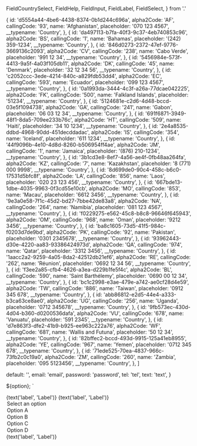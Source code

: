 
  FieldCountrySelect,
  FieldHelp,
  FieldInput,
  FieldLabel,
  FieldSelect,
} from '.'

  {
    id: 'd5554a44-4be6-4438-8374-0b1d244c696a',
    alpha2Code: 'AF',
    callingCode: '93',
    name: 'Afghanistan',
    placeholder: '070 123 4567',
    __typename: 'Country',
  },
  {
    id: 'da497113-b7fa-40f3-9c37-4eb740853c96',
    alpha2Code: 'BS',
    callingCode: '1',
    name: 'Bahamas',
    placeholder: '(242) 359-1234',
    __typename: 'Country',
  },
  {
    id: '846d0273-2372-47ef-9776-3669136c2093',
    alpha2Code: 'CV',
    callingCode: '238',
    name: 'Cabo Verde',
    placeholder: '991 12 34',
    __typename: 'Country',
  },
  {
    id: '5456984e-573f-4413-9a5f-4a03f105db11',
    alpha2Code: 'DK',
    callingCode: '45',
    name: 'Denmark',
    placeholder: '32 12 34 56',
    __typename: 'Country',
  },
  {
    id: 'c2052ccc-3ede-4214-840c-a829fdb53dd4',
    alpha2Code: 'EC',
    callingCode: '593',
    name: 'Ecuador',
    placeholder: '099 123 4567',
    __typename: 'Country',
  },
  {
    id: '0a1993da-3444-4c3f-a26a-77dcae042225',
    alpha2Code: 'FK',
    callingCode: '500',
    name: 'Falkland Islands',
    placeholder: '51234',
    __typename: 'Country',
  },
  {
    id: '5124681e-c2d6-4d48-bccd-03e5f1094738',
    alpha2Code: 'GA',
    callingCode: '241',
    name: 'Gabon',
    placeholder: '06 03 12 34',
    __typename: 'Country',
  },
  {
    id: '691f6871-3949-48f1-8da5-709ee233b76c',
    alpha2Code: 'HT',
    callingCode: '509',
    name: 'Haiti',
    placeholder: '34 10 1234',
    __typename: 'Country',
  },
  {
    id: '2e4a8535-ddbd-4968-90dd-451decddadac',
    alpha2Code: 'IS',
    callingCode: '354',
    name: 'Iceland',
    placeholder: '611 1234',
    __typename: 'Country',
  },
  {
    id: '44f9096b-4e10-4d8d-8260-b506954ff4ae',
    alpha2Code: 'JM',
    callingCode: '1',
    name: 'Jamaica',
    placeholder: '(876) 210-1234',
    __typename: 'Country',
  },
  {
    id: '3b1cd3e8-8ef7-4a56-ae4f-0fb48aa264fa',
    alpha2Code: 'KZ',
    callingCode: '7',
    name: 'Kazakhstan',
    placeholder: '8 (771) 000 9998',
    __typename: 'Country',
  },
  {
    id: '8d699de0-90c4-458c-b6c0-17531d5bfc8f',
    alpha2Code: 'LA',
    callingCode: '856',
    name: 'Laos',
    placeholder: '020 23 123 456',
    __typename: 'Country',
  },
  {
    id: '667bde13-1dbe-4035-9963-0f3cd55e10cb',
    alpha2Code: 'MO',
    callingCode: '853',
    name: 'Macau',
    placeholder: '6612 3456',
    __typename: 'Country',
  },
  {
    id: '9e3a0e58-7f1c-45d2-bd27-7bbe42de83a8',
    alpha2Code: 'NA',
    callingCode: '264',
    name: 'Namibia',
    placeholder: '081 123 4567',
    __typename: 'Country',
  },
  {
    id: 'f0229275-e562-45c8-b8c8-96646f645943',
    alpha2Code: 'OM',
    callingCode: '968',
    name: 'Oman',
    placeholder: '9212 3456',
    __typename: 'Country',
  },
  {
    id: 'ba8c1605-73d5-41f5-984c-f0203d7de9bd',
    alpha2Code: 'PK',
    callingCode: '92',
    name: 'Pakistan',
    placeholder: '0301 2345678',
    __typename: 'Country',
  },
  {
    id: '93962443-d30e-4220-aa83-93386424973d',
    alpha2Code: 'QA',
    callingCode: '974',
    name: 'Qatar',
    placeholder: '3312 3456',
    __typename: 'Country',
  },
  {
    id: '1aacc2a2-9259-4a05-8da2-42512db21ef6',
    alpha2Code: 'RE',
    callingCode: '262',
    name: 'Réunion',
    placeholder: '0692 12 34 56',
    __typename: 'Country',
  },
  {
    id: 'f3ee2a85-cfb4-4626-a3ea-d229b1fe5f4c',
    alpha2Code: 'BL',
    callingCode: '590',
    name: 'Saint Barthélemy',
    placeholder: '0690 00 12 34',
    __typename: 'Country',
  },
  {
    id: 'bc1c2998-e3ae-479e-a742-ae0cf28d4e59',
    alpha2Code: 'TW',
    callingCode: '886',
    name: 'Taiwan',
    placeholder: '0912 345 678',
    __typename: 'Country',
  },
  {
    id: 'abb86812-e2d5-44e4-a333-b3ca63ce8ae0',
    alpha2Code: 'UG',
    callingCode: '256',
    name: 'Uganda',
    placeholder: '0712 345678',
    __typename: 'Country',
  },
  {
    id: '9fb573ec-430d-4d04-b360-d0200536dafa',
    alpha2Code: 'VU',
    callingCode: '678',
    name: 'Vanuatu',
    placeholder: '591 2345',
    __typename: 'Country',
  },
  {
    id: 'd7e863f3-dfe2-41b9-b925-ee963c222a76',
    alpha2Code: 'WF',
    callingCode: '681',
    name: 'Wallis and Futuna',
    placeholder: '50 12 34',
    __typename: 'Country',
  },
  {
    id: '82bffec2-bccd-493d-9915-125a41eb8955',
    alpha2Code: 'YE',
    callingCode: '967',
    name: 'Yemen',
    placeholder: '0712 345 678',
    __typename: 'Country',
  },
  {
    id: '71ede525-70ea-4837-966c-73fb2c0c19a0',
    alpha2Code: 'ZM',
    callingCode: '260',
    name: 'Zambia',
    placeholder: '095 5123456',
    __typename: 'Country',
  },
]


  default: '',
  email: 'email',
  password: 'password',
  tel: 'tel',
  text: 'text',
}

  ${option};
`

<Meta decorators={[centered]} title="Components|Field" />

<Preview>
  <Story name="Input">
    <Formik initialValues={initialValues} onSubmit={action('onSubmit')}>
      <Field
        isDisabled={boolean('isDisabled', false)}
        isRequired={boolean('isRequired', true)}
        name="text"
      >
        <FieldLabel>{text('label', 'Label')}</FieldLabel>
        <FieldInput
          delay={number('delay', 200)}
          isLoading={boolean('isLoading', false)}
          placeholder={text('placeholder', 'Placeholder')}
          type={select('type', types, '')}
        />
        <FieldHelp />
      </Field>
    </Formik>
  </Story>
  <Story name="Select">
    <Formik initialValues={initialValues} onSubmit={action('onSubmit')}>
      <Field
        isDisabled={boolean('isDisabled', false)}
        isRequired={boolean('isRequired', true)}
        name="text"
      >
        <FieldLabel>{text('label', 'Label')}</FieldLabel>
        <FieldSelect
          delay={number('delay', 200)}
          isLoading={boolean('isLoading', false)}
        >
          <Option value="">Select an option</Option>
          <Option value="optionA">Option A</Option>
          <Option value="optionB">Option B</Option>
          <Option value="optionC">Option C</Option>
          <Option value="optionD">Option D</Option>
        </FieldSelect>
        <FieldHelp />
      </Field>
    </Formik>
  </Story>
  <Story name="Country Select">
    <MockedProvider
      cache={createInMemoryCache()}
      mocks={[
        { request: { query: countriesQuery }, result: { data: { countries } } },
      ]}
    >
      <Formik initialValues={initialValues} onSubmit={action('onSubmit')}>
        <Field
          isDisabled={boolean('isDisabled', false)}
          isRequired={boolean('isRequired', true)}
          name="text"
        >
          <FieldLabel>{text('label', 'Label')}</FieldLabel>
          <FieldCountrySelect
            delay={number('delay', 200)}
            exclude={array('exclude', [], ', ')}
            placeholder={text('placeholder', 'Select a country')}
          />
          <FieldHelp />
        </Field>
      </Formik>
    </MockedProvider>
  </Story>
</Preview>

